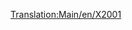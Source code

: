[[Translation:Main/en/X2001]]{{en/-}}{{Template:Trenes/Es
|Imagen=[[File:en/X2001.png]]
|Nombre='X2001'
|Precio=121.874 € (60.937 £)
|Velocidad=305 km/h (190 mph)
|Peso=95 t
|Potencia=9.000 CV (6.618 kW)
|Coste-anual=6.468 € (3.234 £)
|Diseño=1999
|Duración=20
|Capacidad=--
|Descripción= Esta es la primera locomotora disponible de tipo [[Main/es/Monorraíl|monorraíl]], y es mucho más potente y más rápida que la mejor locomotora eléctrica, la «[[Main/es/AsiaStar|AsiaStar]]». Combine dos unidades en un tren para alcanzar la máxima velocidad con un tren largo.
|Vida-real=Es probablemente una versión del tren pendular sueco de alta velocidad [http://www.wikipedia.org/wiki/X 2000 X2000] (técnicamente conocido como X2, ya que X2000 es una marca).<br/>
Puedes consultar la historia completa del X2000 (el tren del año 2000) en: http://www.lococarriage.org.uk/x2000.htm
}}